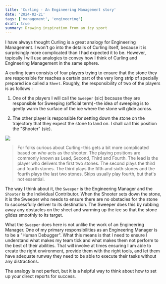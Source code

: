 ```yaml
---
title: 'Curling - An Engineering Management story'
date: '2024-02-21'
tags: ['management', 'engineering']
draft: true
summary: Drawing inspiration from an icy sport
---
```


I have always thought Curling is a great analogy for Engineering Management. I won't go into the details of Curling itself, because it is surprisingly more complicated than I had expected it to be. However, topically I will use analogies to convey how I think of Curling and Engineering Management in the same sphere.

A curling team consists of four players trying to ensure that the stone they are responsible for reaches a certain part of the very long strip of specially prepared ice called a `Sheet`. Roughly, the responsibility of two of the players is as follows :

1. One of the players I will call the `Sweeper` (sic) because they are responsible for Sweeping (official term) - the idea of sweeping is to gently warm the surface of the ice where the stone will glide across.

2. The other player is responsible for setting down the stone on the trajectory that they expect the stone to land on. I shall call this position the "Shooter" (sic).

![](/static/images/curling.gif)

> For folks curious about Curling - this gets a bit more complicated based on _who_ acts as the shooter. The playing positions are commonly known as Lead, Second, Third and Fourth. The lead is the player who delivers the first two stones. The second plays the third and fourth stones. The third plays the fifth and sixth stones and the fourth plays the last two stones. Skips usually play fourth, but that's not essential.

The way I think about it, the `Sweeper` is the Engineering Manager and the `Shooter` is the Individual Contributor. When the Shooter sets down the stone, it is the Sweeper who needs to ensure there are no obstacles for the stone to successfully deliver to its destination. The Sweeper does this by rubbing away any obstacles on the sheet and warming up the ice so that the stone glides smoothly to its target.

What the `Sweeper` does here is not unlike the work of an Engineering Manager. One of my primary responsibilities as an Engineering Manager is to be a "Human Debugger". What this means is that I need to ensure I understand what makes my team tick and what makes them not perform to the best of their abilities. That will involve at times ensuring I am able to create the right environment, provide them with the right tools, and let them have adequate runway they need to be able to execute their tasks without any distractions.

The analogy is not perfect, but it is a helpful way to think about how to set up your direct reports for success.
